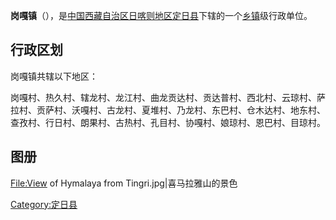 {{中国乡级行政区
|景观照片文件名 = 
|景观照片描述 = 
|汉语拼音 = 
|其他语言 = 
|其他语言名称 = 
|旧称 = 
|地名出处 = 
|位置图文件名 = 
|位置图描述 = 
|自定义图片= 
|建置时间 = 
|政府驻地 = 
|毗邻 = 
|总面积 = 
|总人口 = 
|总人口年份 = 
|户籍人口 = 
|户籍人口年份 = 
|常住人口 = 
|常住人口年份 = 
|人口密度 = 
|GDP = 
|GDP年份 = 
|邮政编码 = 
|电话区号 = 892
|官方网站 = 
|网站名称 = 
|54/23/24/101/000}}
'''岗嘎镇'''（{{bo|z=སྒང་དགའ་|w=}}），是[[中华人民共和国|中国]][[西藏自治区|西藏自治区]][[日喀则地区|日喀则地区]][[定日县|定日县]]下辖的一个[[乡镇|乡镇]]级行政单位。

== 行政区划 ==
岗嘎镇共辖以下地区：

岗嘎村、热久村、辖龙村、龙江村、曲龙贡达村、贡达普村、西北村、云琼村、萨拉村、贡萨村、沃嘎村、古龙村、夏堆村、乃龙村、东巴村、仓木达村、地东村、查孜村、行日村、朗果村、古热村、孔目村、协嘎村、娘琼村、恩巴村、目琼村。

== 图册 ==
<gallery mode="nolines" widths="250" heights="200">
File:View of Hymalaya from Tingri.jpg|喜马拉雅山的景色
</gallery>{{西藏行政区划小作品}}
{{定日县行政区划}}

[[Category:定日县|Category:定日县]]